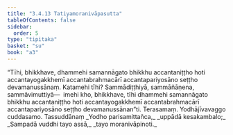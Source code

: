 ```yaml
---
title: "3.4.13 Tatiyamoranivāpasutta"
tableOfContents: false
sidebar:
  order: 5
type: "tipitaka"
basket: "su"
book: "a3"
---
```



<DynamicBreadcrumb />

<Division number="146" book="a3">

<Paragraph number="1058" book="a3">
“Tīhi, bhikkhave, dhammehi samannāgato bhikkhu accantaniṭṭho hoti accantayogakkhemī accantabrahmacārī accantapariyosāno seṭṭho devamanussānaṃ. Katamehi tīhi? Sammādiṭṭhiyā, sammāñāṇena, sammāvimuttiyā—  imehi kho, bhikkhave, tīhi dhammehi samannāgato bhikkhu accantaniṭṭho hoti accantayogakkhemī accantabrahmacārī accantapariyosāno seṭṭho devamanussānan”ti.

</Paragraph>
</Division>

<Paragraph number="1059" type="center" book="a3">
Terasamaṃ.



</Paragraph>

<Paragraph number="1060" type="center" book="a3">
Yodhājīvavaggo cuddasamo.



</Paragraph>

<Paragraph number="1061" type="center" book="a3">
Tassuddānaṃ


</Paragraph>

<Paragraph number="1062" type="verses" book="a3">
_Yodho parisamittañca,_  
_uppādā kesakambalo;_  
_Sampadā vuddhi tayo assā,_  
_tayo moranivāpinoti._
</Paragraph>